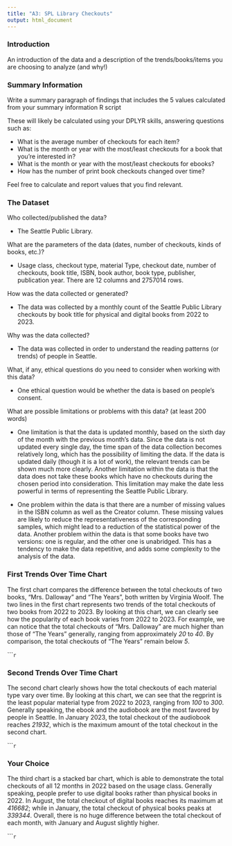 ```yaml
---
title: "A3: SPL Library Checkouts"
output: html_document
---
```


### Introduction

An introduction of the data and a description of the trends/books/items you are choosing to analyze (and why!)

### Summary Information

Write a summary paragraph of findings that includes the 5 values calculated from your summary information R script

These will likely be calculated using your DPLYR skills, answering questions such as:

- What is the average number of checkouts for each item?
- What is the month or year with the most/least checkouts for a book that you're interested in?
- What is the month or year with the most/least checkouts for ebooks?
- How has the number of print book checkouts changed over time?

Feel free to calculate and report values that you find relevant.

### The Dataset

Who collected/published the data?

* The Seattle Public Library.

What are the parameters of the data (dates, number of checkouts, kinds of books, etc.)?

* Usage class, checkout type, material Type, checkout date, number of checkouts, book title,
ISBN, book author, book type, publisher, publication year.
There are 12 columns and 2757014 rows.
  
How was the data collected or generated?

* The data was collected by a monthly count of the Seattle Public Library checkouts by book title for physical and digital books from 2022 to 2023.

Why was the data collected?

* The data was collected in order to understand the reading patterns (or trends) of people in Seattle.

What, if any, ethical questions do you need to consider when working with this data? 

* One ethical question would be whether the data is based on people's consent.

What are possible limitations or problems with this data?   (at least 200 words)

* One limitation is that the data is updated monthly, based on the sixth day of the month   with the previous month's data. Since the data is not updated every single day, the time     span of the data collection becomes relatively long, which has the possibility of limiting   the data. If the data is updated daily (though it is a lot of work), the relevant trends     can be shown much more clearly. Another limitation within the data is that the data does not take these books which have no checkouts during the chosen period into consideration. This limitation may make the date less powerful in terms of representing the Seattle Public Library.   

* One problem within the data is that there are a number of missing values in the ISBN column as well as the Creator column. These missing values are likely to reduce the representativeness of the corresponding samples, which might lead to a reduction of the statistical power of the data. Another problem within the data is that some books have two versions: one is regular, and the other one is unabridged. This has a tendency to make the data repetitive, and adds some complexity to the analysis of the data.  

### First Trends Over Time Chart

The first chart compares the difference between the total checkouts of two books, "Mrs. Dalloway" and "The Years", both written by Virginia Woolf. The two lines in the first chart represents two trends of the total checkouts of two books from 2022 to 2023. By looking at this chart, we can clearly see how the popularity of each book varies from 2022 to 2023. For example, we can notice that the total checkouts of "Mrs. Dalloway" are much higher than those of "The Years" generally, ranging from approximately *20* to *40*. By comparison, the total checkouts of "The Years" remain below *5*. 

``````r
```

### Second Trends Over Time Chart

The second chart clearly shows how the total checkouts of each material type vary over time. By looking at this chart, we can see that the regprint is the least popular material type from 2022 to 2023, ranging from *100* to *300*. Generally speaking, the ebook and the audiobook are the most favored by people in Seattle. In January 2023, the total checkout of the audiobook reaches *21932*, which is the maximum amount of the total checkout in the second chart. 

``````r
```

### Your Choice

The third chart is a stacked bar chart, which is able to demonstrate the total checkouts of all 12 months in 2022 based on the usage class. Generally speaking, people prefer to use digital books rather than physical books in 2022. In August, the total checkout of digital books reaches its maximum at *416682*; while in January, the total checkout of physical books peaks at *339344*. Overall, there is no huge difference between the total checkout of each month, with January and August slightly higher. 

``````r
```


